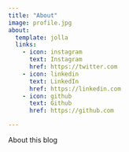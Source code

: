 ```yaml
---
title: "About"
image: profile.jpg
about:
  template: jolla
  links:
    - icon: instagram
      text: Instagram
      href: https://twitter.com
    - icon: linkedin
      text: LinkedIn
      href: https://linkedin.com
    - icon: github
      text: Github
      href: https://github.com

---
```


About this blog
